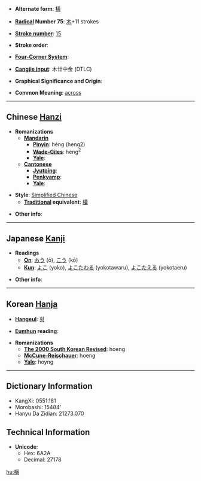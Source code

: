 * '''Alternate form''': [[橫]]

* '''[[Wiktionary:Chinese radical index| Radical]] Number 75''': [[Wiktionary:Chinese radical index 木|木]]+11 strokes

* '''[[Wiktionary:Chinese total strokes index|Stroke number]]''': [[Wiktionary:Chinese total strokes index 15|15]]

* '''Stroke order''': 

* '''[[Wiktionary:Chinese four corner index|Four-Corner System]]''': 

* '''[[Wiktionary:Chinese Cangjie index|Cangjie input]]''': 木廿中金 (DTLC)

* '''Graphical Significance and Origin''': 

* '''Common Meaning''': [[across]]

----

== Chinese [[Hanzi]] ==

* '''Romanizations'''
** '''[[Mandarin]]'''
*** '''[[Pinyin]]''': héng (heng2)
*** '''[[Wade-Giles]]''': heng<sup>2</sup>
*** '''[[Yale]]''': 
** '''[[Cantonese]]'''
*** '''[[Jyutping]]''':
*** '''[[Penkyamp]]''': 
*** '''[[Yale]]''': 

* '''Style''': [[Simplified Chinese]] 
** '''[[Traditional Chinese|Traditional]] equivalent''': [[橫]]

* '''Other info''': 

----

== Japanese [[Kanji]] ==

* '''Readings'''
** '''[[On]]''': [[おう]] (ō), [[こう]] (kō)
** '''[[Kun]]''': [[よこ]] (yoko), [[よこたわる]] (yokotawaru), [[よこたえる]] (yokotaeru)

* '''Other info''':  

----

== Korean [[Hanja]] ==

* '''[[Hangeul]]''': [[횡]]

* '''[[Eumhun]] reading''': 

* '''Romanizations'''
** '''[[The 2000 South Korean Revised Romanization|The 2000 South Korean Revised]]''': hoeng
** '''[[McCune-Reischauer]]''': hoeng
** '''[[Yale]]''': hoyng

----

== Dictionary Information ==

* KangXi: 0551.181
* Morobashi: 15484'
* Hanyu Da Zidian: 21273.070

== Technical Information ==

* '''Unicode''':
** Hex: 6A2A
** Decimal: 27178

[[hu:横]]